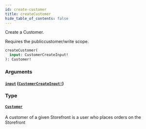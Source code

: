 ```yaml
---
id: create-customer
title: createCustomer
hide_table_of_contents: false
---
```



Create a Customer.

Requires the publiccustomer/write scope.

```graphql
createCustomer(
  input: CustomerCreateInput!
): Customer!
```


### Arguments

#### [`input`](#) ([`CustomerCreateInput!`](/demand/api/graphql-storefront/reference/inputs/customer-create-input))




### Type

#### [`Customer`](/demand/api/graphql-storefront/reference/objects/customer)

A customer of a given Storefront is a user who places orders on the Storefront




